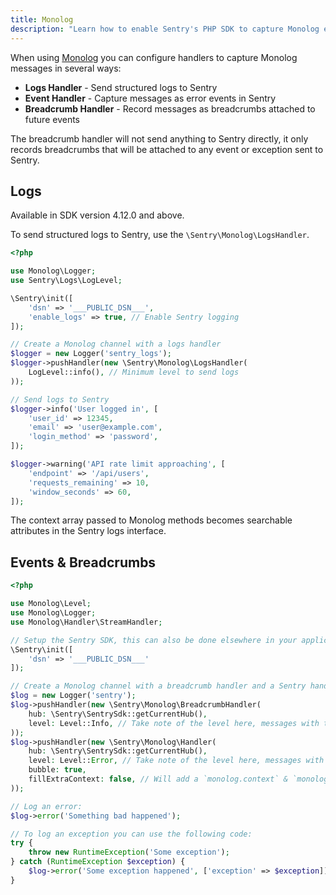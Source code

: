 ```yaml
---
title: Monolog
description: "Learn how to enable Sentry's PHP SDK to capture Monolog events and logs."
---
```


When using [Monolog](https://github.com/Seldaek/monolog) you can configure handlers to capture Monolog messages in several ways:

- **Logs Handler** - Send structured logs to Sentry
- **Event Handler** - Capture messages as error events in Sentry
- **Breadcrumb Handler** - Record messages as breadcrumbs attached to future events

The breadcrumb handler will not send anything to Sentry directly, it only records breadcrumbs that will be attached to any event or exception sent to Sentry.

## Logs

<Alert level="info">
Available in SDK version 4.12.0 and above.
</Alert>

To send structured logs to Sentry, use the `\Sentry\Monolog\LogsHandler`.

```php
<?php

use Monolog\Logger;
use Sentry\Logs\LogLevel;

\Sentry\init([
    'dsn' => '___PUBLIC_DSN___',
    'enable_logs' => true, // Enable Sentry logging
]);

// Create a Monolog channel with a logs handler
$logger = new Logger('sentry_logs');
$logger->pushHandler(new \Sentry\Monolog\LogsHandler(
    LogLevel::info(), // Minimum level to send logs
));

// Send logs to Sentry
$logger->info('User logged in', [
    'user_id' => 12345,
    'email' => 'user@example.com',
    'login_method' => 'password',
]);

$logger->warning('API rate limit approaching', [
    'endpoint' => '/api/users',
    'requests_remaining' => 10,
    'window_seconds' => 60,
]);
```

The context array passed to Monolog methods becomes searchable attributes in the Sentry logs interface.

## Events & Breadcrumbs

```php
<?php

use Monolog\Level;
use Monolog\Logger;
use Monolog\Handler\StreamHandler;

// Setup the Sentry SDK, this can also be done elsewhere in your application
\Sentry\init([
    'dsn' => '___PUBLIC_DSN___'
]);

// Create a Monolog channel with a breadcrumb handler and a Sentry handler
$log = new Logger('sentry');
$log->pushHandler(new \Sentry\Monolog\BreadcrumbHandler(
    hub: \Sentry\SentrySdk::getCurrentHub(),
    level: Level::Info, // Take note of the level here, messages with that level or higher will be attached to future Sentry events as breadcrumbs
));
$log->pushHandler(new \Sentry\Monolog\Handler(
    hub: \Sentry\SentrySdk::getCurrentHub(),
    level: Level::Error, // Take note of the level here, messages with that level or higher will be sent to Sentry
    bubble: true,
    fillExtraContext: false, // Will add a `monolog.context` & `monolog.extra`, key to the event with the Monolog `context` & `extra` values
));

// Log an error:
$log->error('Something bad happened');

// To log an exception you can use the following code:
try {
    throw new RuntimeException('Some exception');
} catch (RuntimeException $exception) {
    $log->error('Some exception happened', ['exception' => $exception]);
}
```

